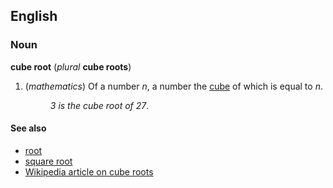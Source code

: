 ==English==
===Noun===
'''cube root''' (''plural'' '''cube roots''')

#(''mathematics'') Of a number ''n'', a number the [[cube]] of which is equal to ''n''.
#:''3 is the cube root of 27''.

====See also====
*[[root]]
*[[square root]]
*[[en:Cube_root|Wikipedia article on cube roots]]